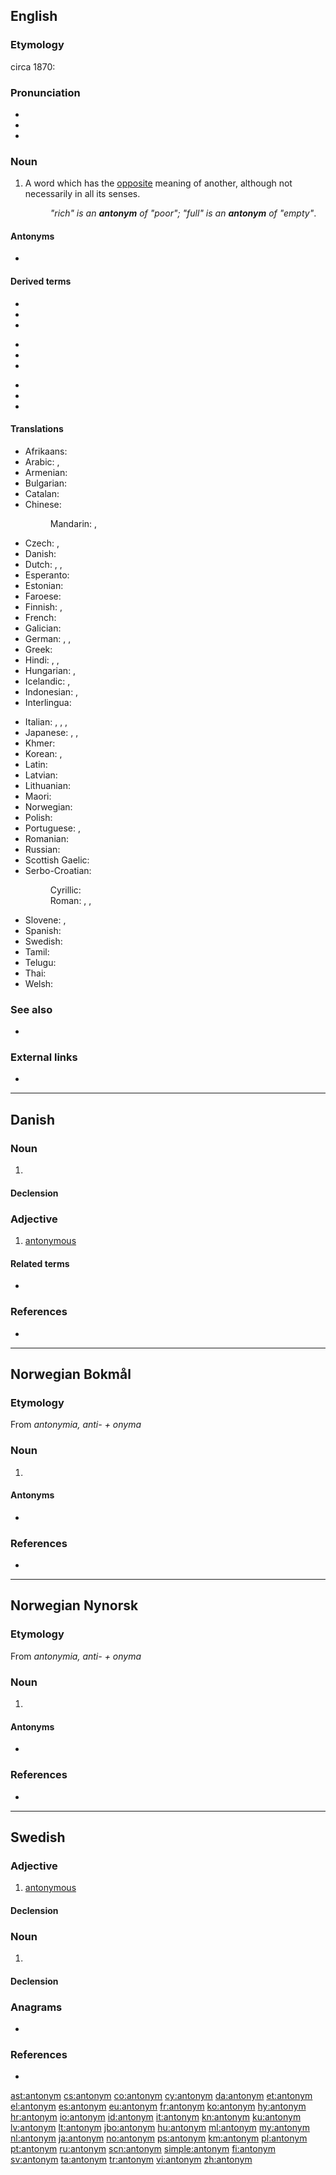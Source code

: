 {{also|Antonym}}
==English==
{{wikipedia}}

===Etymology===
circa 1870: {{confix|ant|onym|lang=en}}

===Pronunciation===
* {{enPR|ǎnt′ənĭm'}}
* {{IPA|/ˈæntəˌnɪm/|lang=en}}
* {{audio|en-us-antonym.ogg|Audio (US)|lang=en}}

===Noun===
{{en-noun}}

# {{label|en|semantics}} A word which has the [[opposite]] meaning of another, although not necessarily in all its senses.
#: ''"rich" is an '''antonym''' of "poor"; "full" is an '''antonym''' of "empty"''.

====Antonyms====
* {{l|en|synonym}}

====Derived terms====
{{rel-top3|Terms derived from ''antonym''}}
* {{l|en|autoantonym}}
* {{l|en|antonymic}}
* {{l|en|antonymous}}
{{rel-mid3}}
* {{l|en|antonymy}}
* {{l|en|binary antonym}}
* {{l|en|complementary antonym}}
{{rel-mid3}}
* {{l|en|gradable antonym}}
* {{l|en|polar antonym}}
* {{l|en|relational antonym}}
{{rel-bottom}}

====Translations====
{{trans-top|word which has the opposite meaning}}
* Afrikaans: {{t|af|teenoorgestelde}}
* Arabic: {{t|ar|عَكْس|m}}, {{t|ar|نَقِيض|m}}
* Armenian: {{t+|hy|հականիշ|sc=Armn}}
* Bulgarian: {{t+|bg|антони́м|m}}
* Catalan: {{t+|ca|antònim|m}}
* Chinese:
*: Mandarin: {{t|cmn|反義詞|sc=Hani}}, {{t+|cmn|反义词|tr=fǎnyìcí|sc=Hani}}
* Czech: {{t+|cs|antonymum|n}}, {{t|cs|opozitum|n}}
* Danish: {{t+|da|antonym|n}}
* Dutch: {{t+|nl|tegendeel|n}}, {{t+|nl|tegengestelde|n}}, {{t+|nl|antoniem|n}}
* Esperanto: {{t|eo|antonimo}}
* Estonian: {{t|et|antonüüm}}
* Faroese: {{t|fo|andheiti|n}}
* Finnish: {{t+|fi|antonyymi}}, {{t+|fi|vastakohta}}
* French: {{t+|fr|antonyme|m}}
* Galician: {{t+|gl|antónimo|m}}
* German: {{t+|de|Antonym|n}}, {{t+|de|Gegenwort|n}}, {{t+|de|Gegensatzwort|n}}
* Greek: {{t+|el|αντώνυμο|n}}
* Hindi: {{t|hi|विपर्याय|m|tr=viparyāy}}, {{t|hi|विपरीतार्थी शब्द|sc=Deva}}, {{t|hi|विलोम|sc=Deva}}
* Hungarian: {{t+|hu|ellentét}}, {{t+|hu|antonima}}
* Icelandic: {{t+|is|andheiti|n}}, {{t|is|andrætt orð|n}}
* Indonesian: {{t|id|[[lawan kata]]}}, {{t+|id|antonim}}
* Interlingua: {{t|ia|antonymo}}
{{trans-mid}}
* Italian: {{t+|it|antonimo|m}}, {{t+|it|contrario|m}}, {{t+|it|inverso|m}}, {{t+|it|opposto|m}}
* Japanese: {{t+|ja|対義語|tr=たいぎご, taigigo}}, {{t|ja|反意語|tr=はんいご, han'igo}}, {{t|ja|反対語|tr=はんたいご, hantaigo}}
* Khmer: {{t|km|ន័យផ្ទុយ|sc=Khmr|tr=ney ptuy}}
* Korean: {{t+|ko|반대어|tr=bandeaeo}}, {{t+|ko|반의어|tr=banuieo}}
* Latin: {{t|la|antonymum|n}}
* Latvian: {{t+|lv|antonīms|m}}
* Lithuanian: {{t+|lt|antonìmas|m}}
* Maori: {{t|mi|kupu tauaro }}
* Norwegian: {{t+|no|antonym}}
* Polish: {{t+|pl|antonim|m-in}}
* Portuguese: {{t+|pt|antónimo|m}} {{qualifier|Portugal}}, {{t+|pt|antônimo|m}} {{qualifier|Brazil}}
* Romanian: {{t+|ro|antonim|n}}
* Russian: {{t+|ru|анто́ним|m}}
* Scottish Gaelic: {{t|gd|frith-fhacal|m}}
* Serbo-Croatian:
*: Cyrillic: {{t|sh|антоним|m}}
*: Roman: {{t+|sh|antonim|m}}, {{t|sh|nasuprotnica|f}}, {{t|sh|odveznica|f}}
* Slovene: {{t+|sl|prótipoménka|f}}, {{t+|sl|antoním|m}}
* Spanish: {{t+|es|antónimo|m}}
* Swedish: {{t+|sv|antonym}}
* Tamil: {{t+|ta|எதிர்ச்சொல்|sc=Taml}}
* Telugu: {{t+|te|వ్యతిరేక పదము}}
* Thai: {{t|th|คำตรงกันข้าม|tr=kam dtrong gan kâam|sc=Thai}}
* Welsh: {{t+|cy|gwrthwynebair}}
{{trans-bottom}}

===See also===
* {{l|en|Wiktionary:Semantic relations}}

===External links===
* {{projectlink|wikipedia}}

----

==Danish==

===Noun===
{{da-noun|et|er}}

# {{l|en|antonym}}

====Declension====
{{da-noun-infl|et|er}}

===Adjective===
{{da-adj|antonymt|antonyme}}

# [[antonymous]]

====Related terms====
* {{l|da|antonymi}}

===References===
* {{R:Den Danske Ordbog}}

----

==Norwegian Bokmål==
{{wikipedia|lang=no}}

===Etymology===
From {{etyl|grc|nb}} ''antonymia, anti- + onyma''

===Noun===
{{nb-noun-n3}}

# {{l|en|antonym}}

====Antonyms====
* {{l|nb|synonym}}

===References===
* {{R:The Bokmål Dictionary}}

----

==Norwegian Nynorsk==
{{wikipedia|lang=nn}}

===Etymology===
From {{etyl|grc|nn}} ''antonymia, anti- + onyma''

===Noun===
{{nn-noun-n1}}

# {{l|en|antonym}}

====Antonyms====
* {{l|nn|synonym}}

===References===
* {{R:The Nynorsk Dictionary}}

----

==Swedish==

===Adjective===
{{sv-adj|peri}}

# [[antonymous]]

====Declension====
{{sv-adj-peri}}

===Noun===
{{sv-noun|c}}

# {{l|en|antonym}}

====Declension====
{{sv-infl-noun-c-er}}

===Anagrams===
* {{l|sv|anonymt}}

===References===
* {{R:SAOL}}

[[ast:antonym]]
[[cs:antonym]]
[[co:antonym]]
[[cy:antonym]]
[[da:antonym]]
[[et:antonym]]
[[el:antonym]]
[[es:antonym]]
[[eu:antonym]]
[[fr:antonym]]
[[ko:antonym]]
[[hy:antonym]]
[[hr:antonym]]
[[io:antonym]]
[[id:antonym]]
[[it:antonym]]
[[kn:antonym]]
[[ku:antonym]]
[[lv:antonym]]
[[lt:antonym]]
[[jbo:antonym]]
[[hu:antonym]]
[[ml:antonym]]
[[my:antonym]]
[[nl:antonym]]
[[ja:antonym]]
[[no:antonym]]
[[ps:antonym]]
[[km:antonym]]
[[pl:antonym]]
[[pt:antonym]]
[[ru:antonym]]
[[scn:antonym]]
[[simple:antonym]]
[[fi:antonym]]
[[sv:antonym]]
[[ta:antonym]]
[[tr:antonym]]
[[vi:antonym]]
[[zh:antonym]]